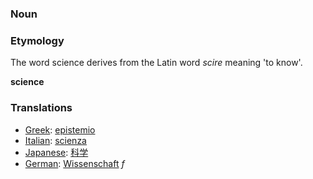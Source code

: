 ===Noun===

===Etymology===

The word science derives from the Latin word ''scire'' meaning 'to know'.

'''science'''

===Translations===

*[[Greek]]: [[epistemio]]
*[[Italian]]: [[scienza]]
*[[Japanese]]: [[科学]]
*[[German]]: [[Wissenschaft]] ''f''